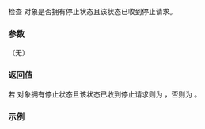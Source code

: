 {{cpp/thread/stop_source/title|stop_requested}}
{{cpp/thread/stop_source/navbar}}
{{ddcl|since=c++20|
bool stop_requested() const noexcept;
}}

检查 {{tt|stop_source}} 对象是否拥有停止状态且该状态已收到停止请求。

===参数===
（无）

===返回值===
若 {{tt|stop_source}} 对象拥有停止状态且该状态已收到停止请求则为 {{c|true}}，否则为 {{c|false}}。

===示例===
{{example}}

{{langlinks|en|es|ja|ru}}